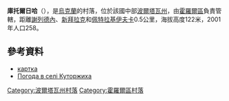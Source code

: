 {{coord|49|45|26|N|33|12|48|E|scale:100000_region:UA|display=title}}

'''庫托爾日哈'''（{{lang-uk|Куторжиха}}），是[[烏克蘭|烏克蘭]]的村落，位於該國中部[[波爾塔瓦州|波爾塔瓦州]]，由[[霍羅爾區|霍羅爾區]]負責管轄，距離[[謝列德內_(霍羅爾區)|謝列德內]]、[[新拜拉克|新拜拉克]]和[[佩特拉基伊夫卡|佩特拉基伊夫卡]]0.5公里，海拔高度122米，2001年人口258。

==參考資料==
* [http://gska2.rada.gov.ua/pls/z7502/A005?rdat1=25.04.2009&rf7571=26741 картка]{{dead link|date=2018年2月 |bot=InternetArchiveBot |fix-attempted=yes }}
* [http://weather.in.ua/ua/poltavskaja/12913 Погода в селі Куторжиха] {{Wayback|url=http://weather.in.ua/ua/poltavskaja/12913 |date=20111219202928 }}

{{DEFAULTSORT:Куторжиха}}
[[Category:波爾塔瓦州村落|Category:波爾塔瓦州村落]]
[[Category:霍羅爾區村落|Category:霍羅爾區村落]]


{{Poltava-geo-stub}}